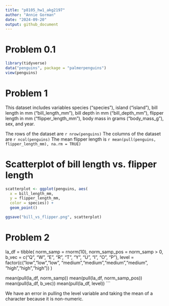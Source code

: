 ```yaml
---
title: "p8105_hw1_akg2197"
author: "Annie Gorman"
date: "2024-09-20"
output: github_document
---
```

# Problem 0.1
```r
library(tidyverse)
data("penguins", package = "palmerpenguins")
view(penguins)
```

# Problem 1
This dataset includes variables species ("species"), island ("island"), bill
length in mm ("bill_length_mm"), bill depth in mm ("bill_depth_mm"), flipper length in mm
("flipper_length_mm"), body mass in grams ("body_mass_g"), sex, and year. 

The rows of the dataset are `r nrow(penguins)` 
The columns of the dataset are `r ncol(penguins)`
The mean flipper length is `r mean(pull(penguins, flipper_length_mm), na.rm = TRUE)`

# Scatterplot of bill length vs. flipper length
```r
scatterplot <- ggplot(penguins, aes(
  x = bill_length_mm, 
  y = flipper_length_mm,
  color = species)) +
  geom_point()

ggsave("bill_vs_flipper.png", scatterplot)
```

# Problem 2
la_df = tibble(
  norm_samp = rnorm(10),
  norm_samp_pos = norm_samp > 0,
  b_vec = c("Q", "W", "E", "R", "T", "Y", "U", "I", "O", "P"),
  level = factor(c("low","low","low", "medium","medium","medium","medium", "high","high","high"))
)

mean(pull(la_df, norm_samp))
mean(pull(la_df, norm_samp_pos))
mean(pull(la_df, b_vec))
mean(pull(la_df, level))
```

We have an error in pulling the level variable and taking the mean of a character because 
it is non-numeric.
